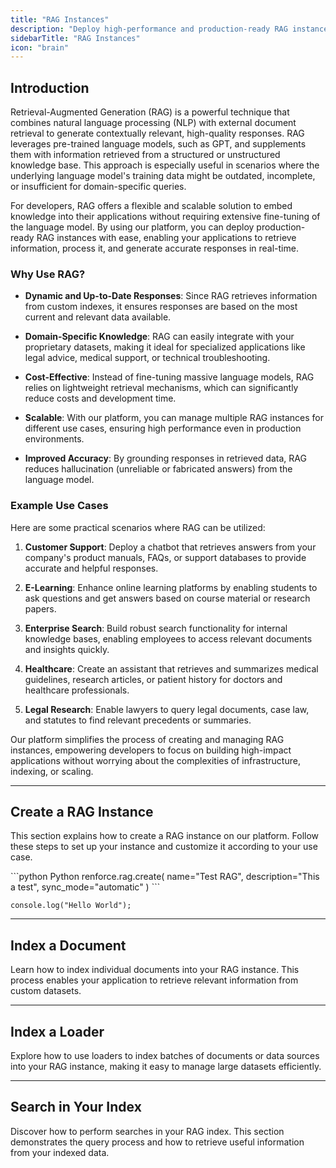 ```yaml
---
title: "RAG Instances"
description: "Deploy high-performance and production-ready RAG instances."
sidebarTitle: "RAG Instances"
icon: "brain"
---
```


## Introduction

Retrieval-Augmented Generation (RAG) is a powerful technique that combines natural language processing (NLP) with external document retrieval to generate contextually relevant, high-quality responses. RAG leverages pre-trained language models, such as GPT, and supplements them with information retrieved from a structured or unstructured knowledge base. This approach is especially useful in scenarios where the underlying language model's training data might be outdated, incomplete, or insufficient for domain-specific queries.

For developers, RAG offers a flexible and scalable solution to embed knowledge into their applications without requiring extensive fine-tuning of the language model. By using our platform, you can deploy production-ready RAG instances with ease, enabling your applications to retrieve information, process it, and generate accurate responses in real-time.

### Why Use RAG?

* **Dynamic and Up-to-Date Responses**: Since RAG retrieves information from custom indexes, it ensures responses are based on the most current and relevant data available.

* **Domain-Specific Knowledge**: RAG can easily integrate with your proprietary datasets, making it ideal for specialized applications like legal advice, medical support, or technical troubleshooting.

* **Cost-Effective**: Instead of fine-tuning massive language models, RAG relies on lightweight retrieval mechanisms, which can significantly reduce costs and development time.

* **Scalable**: With our platform, you can manage multiple RAG instances for different use cases, ensuring high performance even in production environments.

* **Improved Accuracy**: By grounding responses in retrieved data, RAG reduces hallucination (unreliable or fabricated answers) from the language model.

### Example Use Cases

Here are some practical scenarios where RAG can be utilized:

1. **Customer Support**: Deploy a chatbot that retrieves answers from your company's product manuals, FAQs, or support databases to provide accurate and helpful responses.

2. **E-Learning**: Enhance online learning platforms by enabling students to ask questions and get answers based on course material or research papers.

3. **Enterprise Search**: Build robust search functionality for internal knowledge bases, enabling employees to access relevant documents and insights quickly.

4. **Healthcare**: Create an assistant that retrieves and summarizes medical guidelines, research articles, or patient history for doctors and healthcare professionals.

5. **Legal Research**: Enable lawyers to query legal documents, case law, and statutes to find relevant precedents or summaries.

Our platform simplifies the process of creating and managing RAG instances, empowering developers to focus on building high-impact applications without worrying about the complexities of infrastructure, indexing, or scaling.

***

## Create a RAG Instance

This section explains how to create a RAG instance on our platform. Follow these steps to set up your instance and customize it according to your use case.

<CodeGroup>
  ```python Python
  renforce.rag.create(
    name="Test RAG",
    description="This a test",
    sync_mode="automatic"
  )
  ```

  ```
  console.log("Hello World");
  ```
</CodeGroup>



***

## Index a Document

Learn how to index individual documents into your RAG instance. This process enables your application to retrieve relevant information from custom datasets.

***

## Index a Loader

Explore how to use loaders to index batches of documents or data sources into your RAG instance, making it easy to manage large datasets efficiently.

***

## Search in Your Index

Discover how to perform searches in your RAG index. This section demonstrates the query process and how to retrieve useful information from your indexed data.